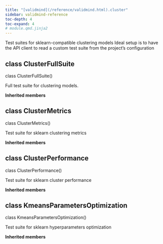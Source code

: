 ```yaml
---
title: "[validmind](/reference/validmind.html).cluster"
sidebar: validmind-reference
toc-depth: 4
toc-expand: 4
# module.qmd.jinja2
---
```


<!-- docstring.jinja2 -->

Test suites for sklearn-compatible clustering models Ideal setup is to have the API client to read a custom test suite from the project's configuration

<!-- class.qmd.jinja2 -->

## [class]{.muted} ClusterFullSuite

<!-- signatures.jinja2 -->

::: {.signature}

<span class="kw">class</span> <span class="name">ClusterFullSuite</span>()</span>

:::

<!-- docstring.jinja2 -->

Full test suite for clustering models.

**Inherited members**

<!-- class.qmd.jinja2 -->

## [class]{.muted} ClusterMetrics

<!-- signatures.jinja2 -->

::: {.signature}

<span class="kw">class</span> <span class="name">ClusterMetrics</span>()</span>

:::

<!-- docstring.jinja2 -->

Test suite for sklearn clustering metrics

**Inherited members**

<!-- class.qmd.jinja2 -->

## [class]{.muted} ClusterPerformance

<!-- signatures.jinja2 -->

::: {.signature}

<span class="kw">class</span> <span class="name">ClusterPerformance</span>()</span>

:::

<!-- docstring.jinja2 -->

Test suite for sklearn cluster performance

**Inherited members**

<!-- class.qmd.jinja2 -->

## [class]{.muted} KmeansParametersOptimization

<!-- signatures.jinja2 -->

::: {.signature}

<span class="kw">class</span> <span class="name">KmeansParametersOptimization</span>()</span>

:::

<!-- docstring.jinja2 -->

Test suite for sklearn hyperparameters optimization

**Inherited members**
